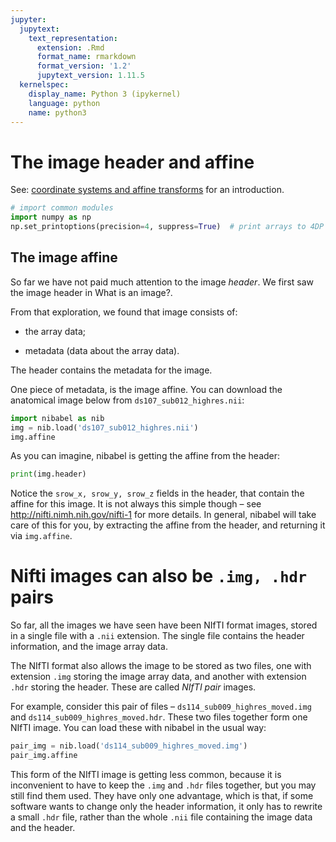 ```yaml
---
jupyter:
  jupytext:
    text_representation:
      extension: .Rmd
      format_name: rmarkdown
      format_version: '1.2'
      jupytext_version: 1.11.5
  kernelspec:
    display_name: Python 3 (ipykernel)
    language: python
    name: python3
---
```


# The image header and affine

See: [coordinate systems and affine transforms](http://nipy.org/nibabel/coordinate_systems.html) for an introduction.

```python
# import common modules
import numpy as np
np.set_printoptions(precision=4, suppress=True)  # print arrays to 4DP
```

## The image affine

So far we have not paid much attention to the image *header*.  We first saw
the image header in What is an image?.

From that exploration, we found that image consists of:

* the array data;

* metadata (data about the array data).

The header contains the metadata for the image.

One piece of metadata, is the image affine.  You can download the anatomical
image below from `ds107_sub012_highres.nii`:

```python
import nibabel as nib
img = nib.load('ds107_sub012_highres.nii')
img.affine
```

As you can imagine, nibabel is getting the affine from the header:

```python
print(img.header)
```

Notice the `srow_x, srow_y, srow_z` fields in the header, that contain the
affine for this image. It is not always this simple though – see
[http://nifti.nimh.nih.gov/nifti-1](http://nifti.nimh.nih.gov/nifti-1) for more details. In general, nibabel will
take care of this for you, by extracting the affine from the header, and
returning it via `img.affine`.

# Nifti images can also be `.img, .hdr` pairs

So far, all the images we have seen have been NIfTI format images, stored in a
single file with a `.nii` extension. The single file contains the header
information, and the image array data.

The NIfTI format also allows the image to be stored as two files, one with
extension `.img` storing the image array data, and another with extension
`.hdr` storing the header. These are called *NIfTI pair* images.

For example, consider this pair of files –
`ds114_sub009_highres_moved.img` and
`ds114_sub009_highres_moved.hdr`. These two files together form one
NIfTI image. You can load these with nibabel in the usual way:

```python
pair_img = nib.load('ds114_sub009_highres_moved.img')
pair_img.affine
```

This form of the NIfTI image is getting less common, because it is
inconvenient to have to keep the `.img` and `.hdr` files together, but you
may still find them used. They have only one advantage, which is that, if some
software wants to change only the header information, it only has to rewrite a
small `.hdr` file, rather than the whole `.nii` file containing the image
data and the header.
